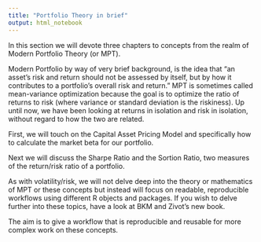 ```yaml
---
title: "Portfolio Theory in brief"
output: html_notebook
---
```


In this section we will devote three chapters to concepts from the realm of Modern Portfolio Theory (or MPT). 

Modern Portfolio by way of very brief background, is the idea that "an asset's risk and return should not be assessed by itself, but by how it contributes to a portfolio's overall risk and return." MPT is sometimes called mean-variance optimization because the goal is to optimize the ratio of returns to risk (where variance or standard deviation is the riskiness).  Up until now, we have been looking at returns in isolation and risk in isolation, without regard to how the two are related. 

First, we will touch on the Capital Asset Pricing Model and specifically how to calculate the market beta for our portfolio.

Next we will discuss the Sharpe Ratio and the Sortion Ratio, two measures of the return/risk ratio of a portfolio.  

As with volatility/risk, we will not delve deep into the theory or mathematics of MPT or these concepts but instead will focus on readable, reproducible workflows using different R objects and packages.  If you wish to delve further into these topics, have a look at BKM and Zivot's new book. 

The aim is to give a workflow that is reproducible and reusable for more complex work on these concepts.
